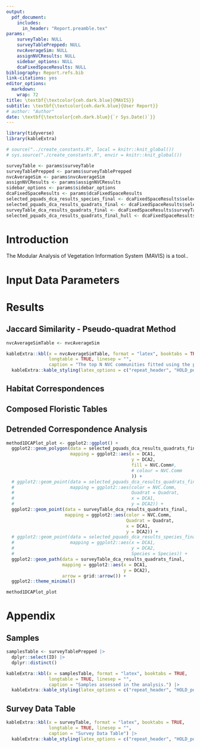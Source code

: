 ```yaml
---
output: 
  pdf_document:
    includes:
      in_header: "Report.preamble.tex"
params: 
    surveyTable: NULL
    surveyTablePrepped: NULL
    nvcAverageSim: NULL
    assignNVCResults: NULL
    sidebar_options: NULL
    dcaFixedSpaceResults: NULL
bibliography: Report.refs.bib
link-citations: yes
editor_options: 
  markdown: 
    wrap: 72
title: \textbf{\textcolor{ceh.dark.blue}{MAVIS}}
subtitle: \textbf{\textcolor{ceh.dark.blue}{User Report}}
# author: "Author"
date: \textbf{\textcolor{ceh.dark.blue}{`r Sys.Date()`}}
---
```


```r
library(tidyverse)
library(kableExtra)
```

```r

# source("../create_constants.R", local = knitr::knit_global())
# sys.source("./create_constants.R", envir = knitr::knit_global())

surveyTable <- params$surveyTable
surveyTablePrepped <- params$surveyTablePrepped
nvcAverageSim <- params$nvcAverageSim
assignNVCResults <- params$assignNVCResults
sidebar_options <- params$sidebar_options
dcaFixedSpaceResults <- params$dcaFixedSpaceResults
selected_pquads_dca_results_species_final <- dcaFixedSpaceResults$selected_pquads_dca_results_species
selected_pquads_dca_results_quadrats_final <- dcaFixedSpaceResults$selected_pquads_dca_results_quadrats_final
surveyTable_dca_results_quadrats_final <- dcaFixedSpaceResults$surveyTable_dca_results_quadrats_final
selected_pquads_dca_results_quadrats_final_hull <- dcaFixedSpaceResults$selected_pquads_dca_results_quadrats_final_hull

```

# Introduction
The Modular Analysis of Vegetation Information System (MAVIS) is a tool..

# Input Data Parameters



\newpage
# Results

## Jaccard Similarity - Pseudo-quadrat Method

```r

nvcAverageSimTable <- nvcAverageSim

kableExtra::kbl(x = nvcAverageSimTable, format = "latex", booktabs = TRUE,
                longtable = TRUE, linesep = "",
                caption = "The top N NVC communities fitted using the pseudo-quadrat method.") |>
  kableExtra::kable_styling(latex_options = c("repeat_header", "HOLD_position"))

```

\newpage
## Habitat Correspondences

\newpage
## Composed Floristic Tables

\newpage
## Detrended Correspondence Analysis

```r

method1DCAPlot_plot <- ggplot2::ggplot() +
  ggplot2::geom_polygon(data = selected_pquads_dca_results_quadrats_final_hull, alpha = 0.2,
                        mapping = ggplot2::aes(x = DCA1, 
                                               y = DCA2, 
                                               fill = NVC.Comm#, 
                                               # colour = NVC.Comm
                                               )) +
  # ggplot2::geom_point(data = selected_pquads_dca_results_quadrats_final,
  #                     mapping = ggplot2::aes(color = NVC.Comm, 
  #                                            Quadrat = Quadrat, 
  #                                            x = DCA1,
  #                                            y = DCA2)) +
  ggplot2::geom_point(data = surveyTable_dca_results_quadrats_final,
                      mapping = ggplot2::aes(color = NVC.Comm,
                                             Quadrat = Quadrat,
                                             x = DCA1,
                                             y = DCA2)) +
  # ggplot2::geom_point(data = selected_pquads_dca_results_species_final,
  #                     mapping = ggplot2::aes(x = DCA1, 
  #                                            y = DCA2,
  #                                            Species = Species)) +
  ggplot2::geom_path(data = surveyTable_dca_results_quadrats_final,
                     mapping = ggplot2::aes(x = DCA1,
                                            y = DCA2),
                     arrow = grid::arrow()) +
  ggplot2::theme_minimal()

method1DCAPlot_plot

```


\newpage
# Appendix

## Samples

```r

samplesTable <- surveyTablePrepped |>
  dplyr::select(ID) |>
  dplyr::distinct()

kableExtra::kbl(x = samplesTable, format = "latex", booktabs = TRUE,
                longtable = TRUE, linesep = "",
                caption = "Samples assessed in the analysis.") |>
  kableExtra::kable_styling(latex_options = c("repeat_header", "HOLD_position"))

```

## Survey Data Table

```r

kableExtra::kbl(x = surveyTable, format = "latex", booktabs = TRUE,
                longtable = TRUE, linesep = "",
                caption = "Survey Data Table") |>
  kableExtra::kable_styling(latex_options = c("repeat_header", "HOLD_position"))

```


